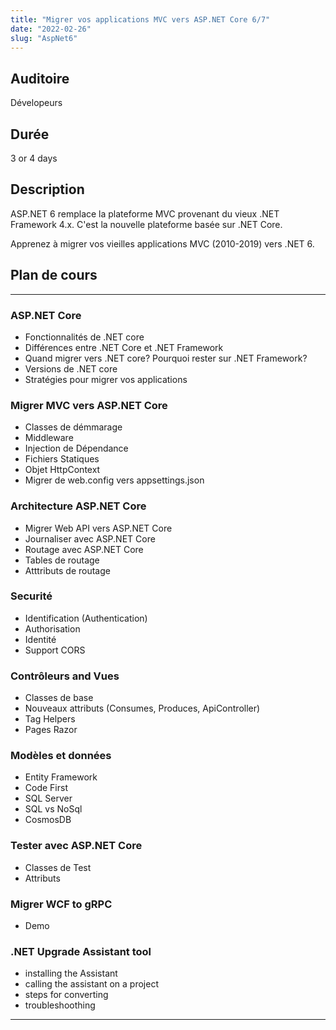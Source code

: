 ```yaml
---
title: "Migrer vos applications MVC vers ASP.NET Core 6/7"
date: "2022-02-26"
slug: "AspNet6"
---
```


## Auditoire

Dévelopeurs

## Durée

3 or 4 days

## Description

ASP.NET 6 remplace la plateforme MVC provenant du vieux .NET Framework 4.x. C'est la nouvelle plateforme basée sur .NET Core.

Apprenez à migrer vos vieilles applications MVC (2010-2019) vers .NET 6.

## Plan de cours

---

### ASP.NET Core

- Fonctionnalités de .NET core
- Différences entre .NET Core et .NET Framework
- Quand migrer vers .NET core? Pourquoi rester sur .NET Framework?
- Versions de .NET core
- Stratégies pour migrer vos applications

### Migrer MVC vers ASP.NET Core

- Classes de démmarage
- Middleware
- Injection de Dépendance
- Fichiers Statiques
- Objet HttpContext
- Migrer de web.config vers appsettings.json

### Architecture ASP.NET Core

- Migrer Web API vers ASP.NET Core
- Journaliser avec ASP.NET Core
- Routage avec ASP.NET Core
- Tables de routage
- Atttributs de routage

### Securité

- Identification (Authentication)
- Authorisation
- Identité
- Support CORS

### Contrôleurs and Vues

- Classes de base
- Nouveaux attributs (Consumes, Produces, ApiController)
- Tag Helpers
- Pages Razor

### Modèles et données

- Entity Framework
- Code First
- SQL Server
- SQL vs NoSql
- CosmosDB

### Tester avec ASP.NET Core

- Classes de Test
- Attributs

### Migrer WCF to gRPC

- Demo

### .NET Upgrade Assistant tool

- installing the Assistant
- calling the assistant on a project
- steps for converting
- troubleshoothing

---

###
